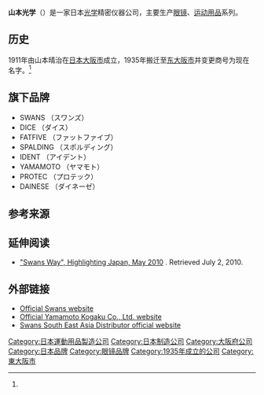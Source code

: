 {{Infobox brand
| name           = Swans
| logo           = [[File:Swans_brand_logo.svg|220px]]
| logo_caption   = Swans brand logo
| producttype    = [[眼镜|眼镜]]
| currentowner   = 山本光学
| country        = {{JAP}}
| introduced     = ({{Start date and age|1971}})
| markets        = 全球
| tagline        = Protecting for You
| website        = {{Official website|http://www.swans.co.jp/english}}
}}

{{Infobox company
| name = 山本光学<br>Yamamoto Kogaku, Co., Ltd.
| native_name = 山本光学株式会社
| native_name_lang = ja
| type = 株式会社
| industry = 纺织业
| founded = ({{Start date and age|1911}})
| founder = 山本晴治
| location={{JAP}}[[大阪府|大阪府]][[东大阪市|东大阪市]]长堂3丁目25-8
| area_served =全球
| key_people = 山本直之（社长）
| products = 运动用品
| footnotes = <ref name="YK">{{cite web |url=http://www.yamamoto-kogaku.co.jp/english/#company |title=Company Profile |publisher=Yamamoto Kogaku |accessdate=March 25, 2016 |archive-date=2016-05-28 |archive-url=https://web.archive.org/web/20160528234211/http://www.yamamoto-kogaku.co.jp/english/#company |dead-url=no }}</ref>
| website = {{Official website|http://www.yamamoto-kogaku.co.jp/english/index.html}}
}}
'''山本光学'''（{{lang-en|Yamamoto Kogaku}}）是一家日本[[光学|光学]]精密仪器公司，主要生产[[眼镜|眼镜]]、[[运动用品|运动用品]]系列。

==历史==
1911年由山本晴治在[[日本|日本]][[大阪市|大阪市]]成立，1935年搬迁至[[东大阪市|东大阪市]]并变更商号为现在名字。<ref name="YK"/>

==旗下品牌==
*SWANS （スワンズ）
*DICE （ダイス）
*FATFIVE （ファットファイブ）
*SPALDING （スポルディング）
*IDENT （アイデント）
*YAMAMOTO （ヤマモト）
*PROTEC （プロテック）
*DAINESE （ダイネーゼ）

==参考来源==
{{reflist}}

==延伸阅读==
* [http://www.gov-online.go.jp/pdf/hlj/20100501/30-31.pdf "Swans Way", Highlighting Japan, May 2010] {{Wayback|url=http://www.gov-online.go.jp/pdf/hlj/20100501/30-31.pdf |date=20110323023953 }}. Retrieved July 2, 2010.

==外部链接==
* [http://www.swans.co.jp/en Official Swans website] {{Wayback|url=http://www.swans.co.jp/en |date=20201220235318 }} 
* [http://www.yamamoto-kogaku.co.jp/english/ Official Yamamoto Kogaku Co., Ltd. website] {{Wayback|url=http://www.yamamoto-kogaku.co.jp/english/ |date=20160528234211 }} 
* [http://swans.com.sg/  Swans South East Asia Distributor official website] {{Wayback|url=http://swans.com.sg/ |date=20210125043427 }}

[[Category:日本運動用品製造公司|Category:日本運動用品製造公司]]
[[Category:日本制造公司|Category:日本制造公司]]
[[Category:大阪府公司|Category:大阪府公司]]
[[Category:日本品牌|Category:日本品牌]]
[[Category:眼镜品牌|Category:眼镜品牌]]
[[Category:1935年成立的公司|Category:1935年成立的公司]]
[[Category:東大阪市|Category:東大阪市]]